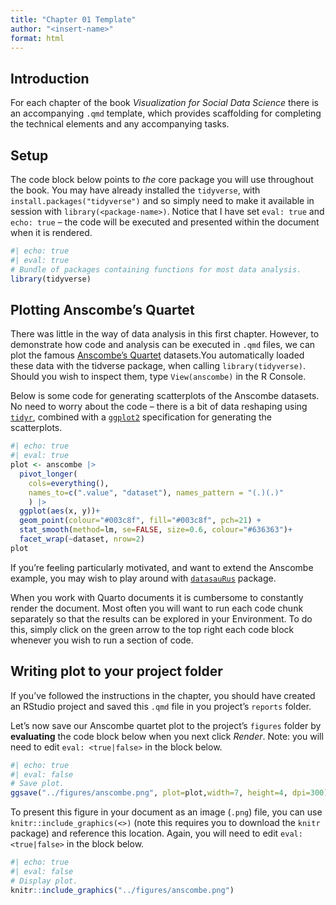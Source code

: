 ```yaml
---
title: "Chapter 01 Template"
author: "<insert-name>"
format: html
---
```


## Introduction

For each chapter of the book *Visualization for Social Data Science* there is an accompanying `.qmd` template, which provides scaffolding for completing the technical elements and any accompanying tasks.

## Setup

The code block below points to *the* core package you will use throughout the book. You may have already installed the `tidyverse`, with `install.packages("tidyverse")` and so simply need to make it available in session with `library(<package-name>)`. Notice that I have set `eval: true` and `echo: true` -- the code will be executed and presented within the document when it is rendered.

```r
#| echo: true
#| eval: true
# Bundle of packages containing functions for most data analysis.
library(tidyverse)
```

## Plotting Anscombe's Quartet

There was little in the way of data analysis in this first chapter. However, to demonstrate how code and analysis can be executed in `.qmd` files, we can plot the famous [Anscombe's Quartet](https://en.wikipedia.org/wiki/Anscombe%27s_quartet) datasets.You automatically loaded these data with the tidverse package, when calling `library(tidyverse)`. Should you wish to inspect them, type `View(anscombe)` in the R Console.

Below is some code for generating scatterplots of the Anscombe datasets. No need to worry about the code -- there is a bit of data reshaping using [`tidyr`](https://tidyr.tidyverse.org/), combined with a [`ggplot2`](https://ggplot2.tidyverse.org/) specification for generating the scatterplots.

```r
#| echo: true
#| eval: true
plot <- anscombe |> 
  pivot_longer(
    cols=everything(),
    names_to=c(".value", "dataset"), names_pattern = "(.)(.)"
    ) |>
  ggplot(aes(x, y))+
  geom_point(colour="#003c8f", fill="#003c8f", pch=21) +
  stat_smooth(method=lm, se=FALSE, size=0.6, colour="#636363")+
  facet_wrap(~dataset, nrow=2)
plot
```

If you're feeling particularly motivated, and want to extend the Anscombe example, you may wish to play around with [`datasauRus`](https://itsalocke.com/datasaurus/) package.

When you work with Quarto documents it is cumbersome to constantly render the document. Most often you will want to run each code chunk separately so that the results can be explored in your Environment. To do this, simply click on the green arrow to the top right each code block whenever you wish to run a section of code.

## Writing plot to your project folder

If you've followed the instructions in the chapter, you should have created an RStudio project and saved this `.qmd` file in you project's `reports` folder.

Let's now save our Anscombe quartet plot to the project's `figures` folder by **evaluating** the code block below when you next click *Render*. Note: you will need to edit `eval: <true|false>` in the block below.

```r
#| echo: true
#| eval: false
# Save plot.
ggsave("../figures/anscombe.png", plot=plot,width=7, height=4, dpi=300)
```

To present this figure in your document as an image (`.png`) file, you can use `knitr::include_graphics(<>)` (note this requires you to download the `knitr` package) and reference this location. Again, you will need to edit `eval: <true|false>` in the block below.

```r
#| echo: true
#| eval: false
# Display plot.
knitr::include_graphics("../figures/anscombe.png")
```
